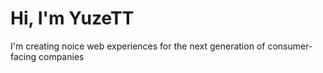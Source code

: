 # Hi, I'm YuzeTT

I'm creating noice web experiences for the next generation of consumer-facing companies
